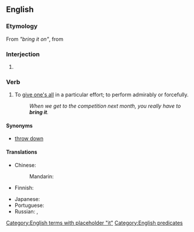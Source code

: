 ==English==

===Etymology===
From ''"bring it on"'', from {{term|bring on}}

===Interjection===
{{en-interj}}

# {{context|US|emphatic|lang=en}} {{non-gloss definition|Used to respond affirmatively and aggressively to a challenge by issuing one in return.}}

===Verb===
{{en-verb|head=[[bring]] [[it]]|brings it|bringing it|brought it}}

# {{context|intransitive|informal|lang=en}} To [[give one's all]] in a particular effort; to perform admirably or forcefully.
#: ''When we get to the competition next month, you really have to '''bring it'''.''

====Synonyms====
* [[throw down]]

====Translations====
{{trans-top|to apply maximum effort to an effort}}
* Chinese:
*: Mandarin: {{t|cmn|放手一搏|tr=fàng shoǔ yī bó|sc=Hani}}
* Finnish: {{t-|fi|antaa kaikkensa}}
{{trans-mid}}
* Japanese: {{t-|ja|[[一生懸命]][[頑張る]]|tr=isshōkenmei ganbaru|sc=Jpan}}
* Portuguese: {{t-|pt|dar o máximo de si}}
* Russian: {{t+|ru|постараться|pf|tr=postarátʹsja|sc=Cyrl}}, {{t-|ru|[[приложить]] [[все]] [[усилие|усилия]]|tr=priložítʹ vse usílija|pf}}
{{trans-bottom}}

[[Category:English terms with placeholder "it"]]
[[Category:English predicates]]